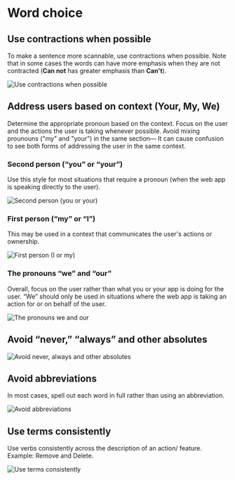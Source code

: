 # Word choice

## Use contractions when possible

To make a sentence more scannable, use contractions when possible. Note that in some cases the words can have more emphasis when they are not contracted (**Can not** has greater emphasis than **Can't**).

![Use contractions when possible](/contractions.jpg)

## Address users based on context (Your, My, We)

Determine the appropriate pronoun based on the context. Focus on the user and the actions the user is taking whenever possible. Avoid mixing prounouns ("my" and "your”) in the same section— It can cause confusion to see both forms of addressing the user in the same context.

### Second person (“you” or “your”)

Use this style for most situations that require a pronoun (when the web app is speaking directly to the user).

![Second person (you or your)](/2nd-person-pronoun.jpg)

### First person (“my” or “I”)

This may be used in a context that communicates the user's actions or ownership.

![First person (I or my)](/first-person.jpg)

### The pronouns “we” and “our”

Overall, focus on the user rather than what you or your app is doing for the user. “We” should only be used in situations where the web app is taking an action for or on behalf of the user.

![The pronouns we and our](/pronouns-we-our.jpg)

## Avoid “never,” “always” and other absolutes

![Avoid never, always and other absolutes](/avoid-absolutes.jpg)

## Avoid abbreviations

In most cases, spell out each word in full rather than using an abbreviation.

![Avoid abbreviations](/abbreviations.jpg)

## Use terms consistently

Use verbs consistently across the description of an action/ feature.
Example: Remove and Delete.

![Use terms consistently](/consistent-terms.jpg)
